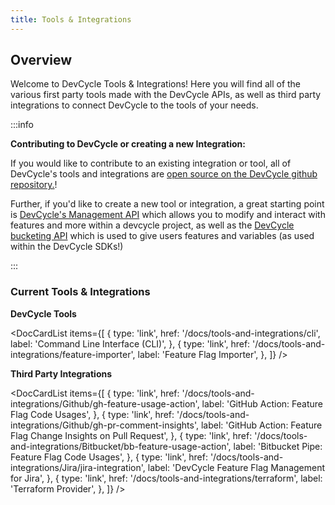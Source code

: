 ```yaml
---
title: Tools & Integrations
---
```


## Overview

Welcome to DevCycle Tools & Integrations! Here you will find all of the various first party tools made with the 
DevCycle APIs, as well as third party integrations to connect DevCycle to the tools of your needs. 


:::info

**Contributing to DevCycle or creating a new Integration:**

If you would like to contribute to an existing integration or tool, all of DevCycle's tools and integrations 
are [open source on the DevCycle github repository.](https://github.com/devcycleHQ)!

Further, if you'd like to create a new tool or integration, a great starting point is
[DevCycle's Management API](/management-api/) which allows you to modify and interact with
features and more within a devcycle project, as well as the [DevCycle bucketing API](/bucketing-api/)
which is used to give users features and variables (as used within the DevCycle SDKs!)

:::

### Current Tools & Integrations

**DevCycle Tools**

<DocCardList items={[
  {
    type: 'link',
    href: '/docs/tools-and-integrations/cli',
    label: 'Command Line Interface (CLI)',
  },
  {
    type: 'link',
    href: '/docs/tools-and-integrations/feature-importer',
    label: 'Feature Flag Importer',
  },
]} />


**Third Party Integrations**

<DocCardList items={[
  {
    type: 'link',
    href: '/docs/tools-and-integrations/Github/gh-feature-usage-action',
    label: 'GitHub Action: Feature Flag Code Usages',
  },
  {
    type: 'link',
    href: '/docs/tools-and-integrations/Github/gh-pr-comment-insights',
    label: 'GitHub Action: Feature Flag Change Insights on Pull Request',
  },
  {
    type: 'link',
    href: '/docs/tools-and-integrations/Bitbucket/bb-feature-usage-action',
    label: 'Bitbucket Pipe: Feature Flag Code Usages',
  },
  {
    type: 'link',
    href: '/docs/tools-and-integrations/Jira/jira-integration',
    label: 'DevCycle Feature Flag Management for Jira',
  },
  {
    type: 'link',
    href: '/docs/tools-and-integrations/terraform',
    label: 'Terraform Provider',
  },
]} />


